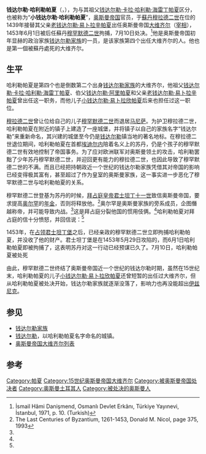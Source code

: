 {{Distinguish2|他祖父，也被称为“老钱达尔勒·哈利勒帕夏”的[[钱达尔勒·卡拉·哈利勒·海雷丁帕夏|钱达尔勒·卡拉·哈利勒·海雷丁帕夏]]}}
{{Infobox Officeholder
| honorific-prefix    = [[钱达尔勒家族|钱达尔勒]]
| name                = [[哈利勒_(人名)|哈利勒]]
| honorific-suffix    = [[帕夏|帕夏]] 
| image               =
| imagesize           =
| smallimage          =
| caption             =
| order               =
| office              = [[奥斯曼帝国大维齐尔|奥斯曼帝国大维齐尔]]
| term_start          = 1439年
| term_end            = 1453年6月1日
| order1              =
| office1             =
| term_start1         =
| term_end1           =
| predecessor1        =
| successor1          =
| order2              =
| office2             =
| term_start2         =
| term_end2           =
| order3              =
| office3             =
| term_start3         =
| term_end3           =
| order4              =
| office4             =
| term_start4         =
| term_end4           =
| predecessor4        =
| successor4          =
| vicepresident       =
| viceprimeminister   =
| deputy              =
| lieutenant          =
| monarch             = [[穆拉德二世|穆拉德二世]]<br />[[穆罕默德二世_(奥斯曼帝国)|穆罕默德二世]]
| president           =
| primeminister       =
| governor            =
| governor-general    =
| governor_general    =
| succeeding          =
| predecessor         = [[科贾·穆罕默德·尼扎米丁帕夏|科贾·穆罕默德·尼扎米丁帕夏]]
| successor           = [[扎加诺斯帕夏|扎加诺斯帕夏]]
| constituency        =
| majority            =
| birth_date          =
| birth_place         =
| death_date          = 1453年7月10日
| death_place         = [[奥斯曼帝国|奥斯曼帝国]][[君士坦丁堡|君士坦丁堡]]
| nationality         = [[奥斯曼帝国|奥斯曼帝国]]
| party               =
| spouse              =
| relations           =
| children            =
| residence           =
| alma_mater          =
| occupation          =
| profession          =
| religion            = [[伊斯兰教|伊斯兰教]][[逊尼派|逊尼派]]
| signature           =
| website             =
| footnotes           = <center>被穆罕默德二世处决</center>
}}
'''钱达尔勒·哈利勒帕夏'''（{{lang-tr|Çandarlı Halil Paşa}}，{{bd|||1453年|7月10日}}），为与其祖父[[钱达尔勒·卡拉·哈利勒·海雷丁帕夏|钱达尔勒·卡拉·哈利勒·海雷丁帕夏]]区分，也被称为“'''小钱达尔勒·哈利勒帕夏'''”，[[奥斯曼帝国|奥斯曼帝国]]官员，于[[苏丹_(称谓)|蘇丹]][[穆拉德二世|穆拉德二世]]在位的1439年接替其父亲[[老钱达尔勒·易卜拉辛帕夏|老钱达尔勒·易卜拉辛帕夏]]出任奥斯曼帝国[[大维齐尔|大维齐尔]]（[[宰相|宰相]]），1453年6月1日被后任蘇丹[[穆罕默德二世_(奥斯曼帝国)|穆罕默德二世]]拘捕，7月10日处决。<ref name = turkbook>İsmail Hâmi Danişmend, Osmanlı Devlet Erkânı, Türkiye Yayınevi, İstanbul, 1971, p. 10. (Turkish)</ref>他是奥斯曼帝国初年显赫的政治家族[[钱达尔勒家族|钱达尔勒家族]]的一员，是该家族第四个出任大维齐尔的人。他也是第一個被蘇丹處死的大维齐尔。

== 生平 ==
哈利勒帕夏是第四个也是倒数第二个出身[[钱达尔勒家族|钱达尔勒家族]]的大维齐尔，他祖父[[钱达尔勒·卡拉·哈利勒·海雷丁帕夏|钱达尔勒·卡拉·哈利勒·海雷丁帕夏]]、伯父[[钱达尔勒·阿里帕夏|钱达尔勒·阿里帕夏]]和父亲[[老钱达尔勒·易卜拉辛帕夏|老钱达尔勒·易卜拉辛帕夏]]曾出任这一职务，而他儿子[[小钱达尔勒·易卜拉欣帕夏|小钱达尔勒·易卜拉欣帕夏]]后来也担任过这一职位。

[[穆拉德二世|穆拉德二世]]曾让位给自己的儿子[[穆罕默德二世_(奥斯曼帝国)|穆罕默德二世]]而退居[[马尼萨|马尼萨]]。为护卫穆拉德二世，哈利勒帕夏在附近的镇子上建造了一座城堡，并将镇子以自己的家族名字“钱达尔勒”来重新命名，其兴建的城堡至今仍是[[钱达尔勒|钱达尔勒]]镇当地的著名地标。在穆拉德二世退位期间，哈利勒帕夏在首都[[埃迪爾內|埃迪尔内]]陪着名义上的苏丹，仍是个孩子的穆罕默德二世有效地控制了帝国事务。为了应对欧洲联军对奥斯曼领土的攻击，哈利勒罢黜了少年苏丹穆罕默德二世，并迎回更有能力的穆拉德二世，也因此导致了穆罕默德二世的不满。而且已经把持朝政近一个世纪的钱达尔勒家族凭借其对帝国的影响已经变得极其富有，甚至超过了作为皇室的奥斯曼家族，这一事实进一步恶化了穆罕默德二世与哈利勒帕夏的关系。

穆罕默德二世登基为苏丹的时候，[[拜占庭皇帝|拜占庭皇帝]][[君士坦丁十一世|君士坦丁十一世]]致信奥斯曼帝国，要求提高[[奥尔罕|奥尔罕]]的[[年金|年金]]，否则将释放他。<ref name="Byzantium 1453, page 375">The Last Centuries of Byzantium, 1261-1453,  Donald M. Nicol, page 375, 1993</ref>奥尔罕是奥斯曼家族的旁系成员，企图僭越称帝，并可能导致内战。<ref name="Byzantium 1453, page 375"/>这是拜占庭分裂他国的惯用伎俩。<ref name="Byzantium 1453, page 375"/>哈利勒帕夏对拜占庭的信十分愤怒，并回信说：<ref name="Byzantium 1453, page 375"/>

{{quotation|你们这些愚蠢的[[希腊人|希腊人]]，我早已洞悉你们狡猾的伎俩。[[穆拉德二世|上一任苏丹]]宽容而友善地对待你们，这一任苏丹[[穆罕默德二世_(奥斯曼帝国)|穆罕默德]]却有不同的想法。如果[[君士坦丁堡|君士坦丁堡]]能避开他的无畏与勇猛，那只可能是上帝仍忽视了你们狡猾邪恶的计划。

你们是如此的愚蠢，在我们最近的和平协议上墨迹才勉强变干之时，竟然认为可以靠你们的幻想来恫吓我们。我们不是没有力量和辨识力的孩童。如果你们认为可以开始做一些事情，那么去做吧。如果你们想在[[色雷斯|色雷斯]]宣告奥尔罕是苏丹，那么宣告吧。如果你们想让[[匈牙利人|匈牙利人]]越过[[多瑙河|多瑙河]]，那么让他们来吧。如果你们企图收复你们早已丧失的土地，那么你们试试吧。但请记住：在这些事情上，你们不会有任何进展。你们要做的这一切，不过是让你们现在拥有的那一点也丧失罢了。<ref name="Byzantium 1453, page 375"/>}}

1453年，在[[君士坦丁堡的陷落|占领君士坦丁堡]]之后，已经亲政的穆罕默德二世立即拘捕哈利勒帕夏，并没收了他的财产。君士坦丁堡是在1453年5月29日攻陷的，而6月1日哈利勒帕夏即被拘捕了，这表明苏丹对这一行动已经预谋已久了。7月10日，哈利勒帕夏被处死

由此，穆罕默德二世终结了奥斯曼帝国近一个世纪的钱达尔勒时期，虽然在15世纪末，哈利勒帕夏的儿子[[小钱达尔勒·易卜拉欣帕夏|小钱达尔勒·易卜拉欣帕夏]]还曾短暂的出任过大维齐尔，但从哈利勒帕夏被处决开始，钱达尔勒家族就逐渐没落了，影响力也再没能超出[[伊兹尼克|伊兹尼克]]。

== 参见 ==
* [[钱达尔勒家族|钱达尔勒家族]]
* [[钱达尔勒|钱达尔勒]]，以哈利勒帕夏名字命名的城镇。
* [[奥斯曼帝国大维齐尔列表|奥斯曼帝国大维齐尔列表]]

== 参考 ==
{{reflist}}

{{s-start}}
{{s-off}}
{{succession box|title=[[奥斯曼帝国大维齐尔列表|奥斯曼帝国大维齐尔]]|before=[[科贾·穆罕默德·尼扎米丁帕夏|科贾·穆罕默德·尼扎米丁帕夏]]|after=[[扎加诺斯帕夏|扎加诺斯帕夏]]|years=1439–1453}}
{{s-end}}

{{Grand Viziers of Ottoman Empire}}
{{Authority control}}
{{DEFAULTSORT:Candarli, Halil 2}}

[[Category:帕夏|Category:帕夏]]
[[Category:15世纪奥斯曼帝国大维齐尔|Category:15世纪奥斯曼帝国大维齐尔]]
[[Category:被奥斯曼帝国处决者|Category:被奥斯曼帝国处决者]]
[[Category:奥斯曼土耳其人|Category:奥斯曼土耳其人]]
[[Category:被处决的奥斯曼人|Category:被处决的奥斯曼人]]